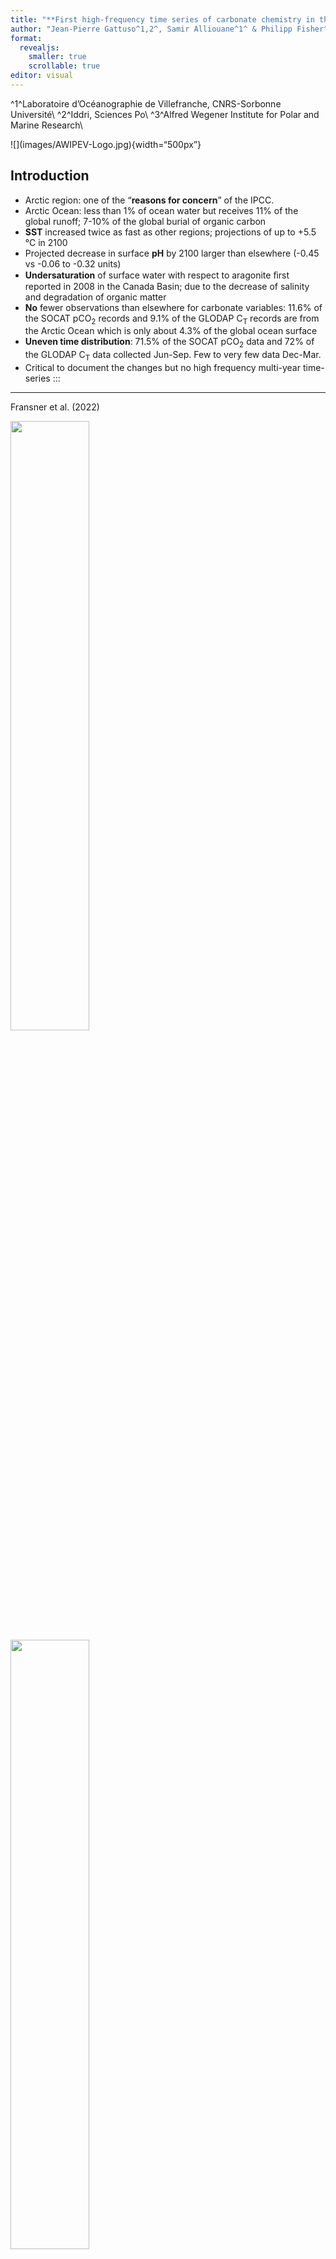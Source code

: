 ```yaml
---
title: "**First high-frequency time series of carbonate chemistry in the Arctic**" 
author: "Jean-Pierre Gattuso^1,2^, Samir Alliouane^1^ & Philipp Fisher^3^"
format:
  revealjs:
    smaller: true
    scrollable: true
editor: visual
---
```


\^1\^Laboratoire d'Océanographie de Villefranche, CNRS-Sorbonne Université\\
\^2\^Iddri, Sciences Po\\
\^3\^Alfred Wegener Institute for Polar and Marine Research\\

!\[\](images/AWIPEV-Logo.jpg){width="500px"}

## **Introduction**

- Arctic region:  one of the "**reasons for concern**" of the IPCC.
- Arctic Ocean: less than 1% of ocean water but receives 11% of the global runoff; 7-10% of the global burial of organic carbon
- **SST** increased twice as fast as other regions; projections of up to +5.5 °C in 2100 
- Projected decrease in surface **pH** by 2100 larger than elsewhere (-0.45 vs -0.06 to -0.32 units)
- **Undersaturation** of surface water with respect to aragonite ﬁrst reported in 2008 in the Canada Basin; due to the decrease of salinity and degradation of organic matter
- **No** fewer observations than elsewhere for carbonate variables: 11.6% of the SOCAT pCO<sub>2</sub> records and 9.1% of the GLODAP C<sub>T</sub> records are from the Arctic Ocean which is only about 4.3% of the global ocean surface
<!-- - Coastal data relatively well represented in both products (25% and 10% of the SOCAT and SOCAT Arctic data, respectively) -->
- **Uneven time distribution**: 71.5% of the SOCAT pCO<sub>2</sub> data and 72% of the GLODAP C<sub>T</sub> data collected Jun-Sep. Few to very few data Dec-Mar.
- Critical to document the changes but no high frequency multi-year time-series
:::

***

Fransner et al. (2022)

![ ](images/map_fransner.png){width="50%"}
![ ](images/pH_fransner.png){width="50%"}

***

# **Study location** 
![ ](images/map_platt.png)

Platt et al. (2022)

***

:::: {.blackbox data-latex=""}
## **Instrumental set-up** 

- Water pumped at **11 m depth**
- **July 2015**: Two pCO<sub>2</sub> sensors rotating every year (in FerryBox, 1 min) 
- **February 2016**: Total alkalinity analyser (in FerryBox, 90 min) but lots of technical issues
- For calibration and quality insurance: weekly discrete samples for C<sub>T</sub> and A<sub>T</sub>
- **August 2017**: pH measurements
  - Continuous measurements in fjord water (seaFET)
  - DURAFET pH sensor in the FerryBox
  - Discrete pH samples once a month for calibration
- Regular maintenance twice a year (except during Covid-19 pandemic)
- Came to an end in December 2021
:::

## **Instruments in the FerryBox**

:::: {style="display: flex;"}
::: {class='col-md-4'}
![ ](images/container.png)
:::

::: {class='col-md-4'}
![ ](images/intake.png)
:::

::: {class='col-md-4'}
![ ](images/ferrybox.jpg)
:::
::::

## **Instruments on the REMOS**
![ ](images/seafet.png)

***

<!-- # No longer in real-time: https://awipev-co2.obs-vlfr.fr -->
<!-- ![ ](images/web_page.png) -->

<!-- *** -->

# **Availability of data**
:::: {style="display: flex;"}
::: {class='col-md-4'}
## Many challenges:

- extreme environmental conditions
- frozen pipes
- damages resulting from icebergs pounding on the field instruments
- weeks to months waiting for warmer temperatures to deice or to fly technical staff, including divers
- No access for extended periods of time during the Covid-19 pandemic

## Nevertheless:

- data usable 50 to 76% of the time during the period of measurement
- pCO<sub>2</sub> and pH data are available throughout the year and well distributed across months, including winter months
:::
::: {class='col-md-8'}

![ ](figures/availability.png){ width=70% }
:::
::::

***

# **Nutrients**
:::: {style="display: flex;"}
::: {class='col-md-4'}

- 90 phosphate and 133 silicate data kindly provided by van de Poll (unpubl.)
- PO4 and Si vary by a factor 10 along a composite year
- disregarding nutrients does not generate large differences:
  - pCO2-AT pair, differences in pH, CT and OmegaA: < 0.001 unit, 0.7 umol/kg and <0.01
  - CT-AT pair: differences in pH, pCO2 and OmegaA: 0.002 units, 1.5 uatm and <0.01
:::
::: {class='col-md-8'}
![ ](figures/nutrients.png)
:::
::::

***

:::: {.blackbox data-latex=""}
# **K1 and K2**

- Big issue in the Arctic due to low temperature and salinity (Sulpis et al., 2020) 
- Lueker et al. (2000), which are recommended by the community (Jiang et al., 2022) derived in lab conditions with no temperature value < 2 °C. Overestimates K1 and K2 at temperatures below about 8 °C
- Millero et al. (2002) and Sulpis et al. (2020) based on large (> 900) field data sets that include cold temperature values
- Papadimitriou et al. (2018), obtained in the laboratory, also cover cold temperatures
- Formulations of Papadimitriou et al. (2018) perform better here but seldom used
- Hence, we used the facto standard of Lueker et al. (2000)
:::

***

# **Total alkalinity vs salinity relationship**
r2 = 0.81

![ ](figures/p_at_s.png){ width=50% height=50% }

***

# **Time series of key variables**
![ ](figures/time_series.png)

***

# **Monthly means**
![ ](figures/ts_boxplots.png)

***

# **Consistency**

<!-- ::: {style="text-align:center" markdown="1"} -->
![ ](figures/pco2_calc_meas.png){ width=70% height=70% }
<!-- ::: -->

***

# **Water column stratification**

:::: {style="display: flex;"}
::: {class='col-md-5'}

- Weird profiling approach
- Salinity in the bottom layer (8 to 12 m) is up to 1 unit higher than in the surface layer (0 to 4 m) in summer, 0.7 unit lower in Dec and similar in both layers at other times
- Temperature is lower by up to 2.7°C in the deep layer from Mar to Sep and higher by up to 2.4 °C in Nov-Jan
- Density is almost always higher in the bottom than in the surface layer.

:::
::: {class='col-md-5'}

  ![ ](figures/deltas.png)
:::
::::

***

# **Air-sea CO<sub>2</sub> flux**

  ![ ](figures/air-sea_CO2_flux.png)

***

:::: {.blackbox data-latex=""}
# **Conclusion**

- **Positive aspects**: 
  - First multi-year, high-frequency time series of the carbonate system in the Arctic 
  - Excellent support from AWIPEV staff until 2020
- **Logistical difficulties**:
  - Winter sampling essential
  - Challenging environment; divers needed to sort out issues
  - Difficult and costly to gather a team and organize field trip on short notice
  - New regulation for the use HgCl<sub>2</sub> and transportation of poisoned samples

:::
  
  ***

:::: {.blackbox data-latex=""}
# **Acknowledgements**

- AWIPEV staff until 2020
- Numerous AWI divers
- SNAPO-CO2
- Willem H. van de Poll who provided nutrient data
- Coastal Observing System for Northern and Arctic Seas (COSYNA)
- Helmholtz large-scale infrastructure projects ACROSS and MOSES
- French Polar Institute (IPEV) 
- EU projects Jericho-Next, INTAROS and FACE-IT
- Ove Hermansen, Cathrine Lund Myhre, and Stephen Platt at Norwegian institute for air research (NILU) for their assistance with atmospheric CO2 data from the Zeppelin observatory, as well as the Integrated Carbon Observing System (ICOS)-Norway, Norwegian Research Council project NFR-207587, and the Norwegian Environment Agency
:::
